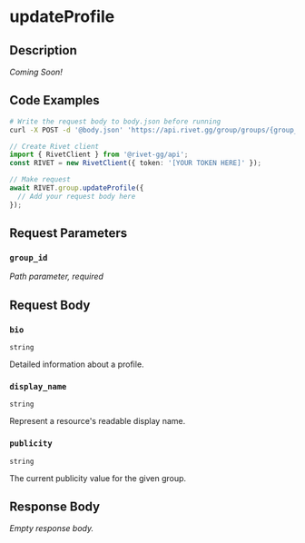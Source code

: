
# updateProfile

## Description

_Coming Soon!_

## Code Examples

<CodeGroup title='Request' tag='POST' label='https://api.rivet.gg/group/groups/{group_id}/profile'>

```bash {{ "title": "cURL" }}
# Write the request body to body.json before running
curl -X POST -d '@body.json' 'https://api.rivet.gg/group/groups/{group_id}/profile'
```

```ts
// Create Rivet client
import { RivetClient } from '@rivet-gg/api';
const RIVET = new RivetClient({ token: '[YOUR TOKEN HERE]' });

// Make request
await RIVET.group.updateProfile({
  // Add your request body here
});
```

</CodeGroup>

## Request Parameters

### `group_id`

_Path parameter, required_

## Request Body

### `bio`

`string`

Detailed information about a profile.

### `display_name`

`string`

Represent a resource's readable display name.

### `publicity`

`string`

The current publicity value for the given group.

## Response Body

_Empty response body._
